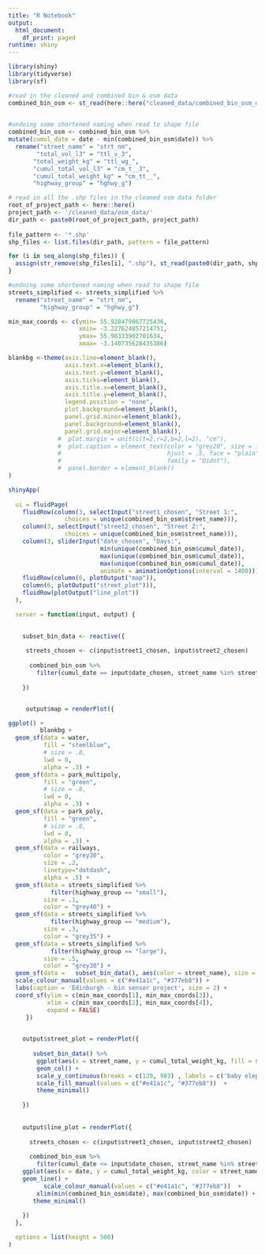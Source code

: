 ```yaml
---
title: "R Notebook"
output:
  html_document:
    df_print: paged
runtime: shiny
---
```


```r
library(shiny)
library(tidyverse)
library(sf)

#read in the cleaned and combined bin & osm data 
combined_bin_osm <- st_read(here::here("cleaned_data/combined_bin_osm_data/combined_bin_osm.shp"))

  
#undoing some shortened naming when read to shape file
combined_bin_osm <- combined_bin_osm %>%
mutate(cumul_date = date - min(combined_bin_osm$date)) %>%
  rename("street_name" = "strt_nm",
        "total_vol_l3" = "ttl_v_3",
       "total_weight_kg" = "ttl_wg_",
       "cumul_total_vol_l3" = "cm_t__3",
       "cumul_total_weight_kg" = "cm_tt__",
       "highway_group" = "hghwy_g")

# read in all the .shp files in the cleaned osm data folder 
root_of_project_path <- here::here()
project_path <- '/cleaned_data/osm_data/'
dir_path <- paste0(root_of_project_path, project_path)
  
file_pattern <- '*.shp'
shp_files <- list.files(dir_path, pattern = file_pattern)

for (i in seq_along(shp_files)) {
  assign(str_remove(shp_files[i], ".shp"), st_read(paste0(dir_path, shp_files[i])))
}

#undoing some shortened naming when read to shape file
streets_simplified <- streets_simplified %>%
  rename("street_name" = "strt_nm",
         "highway_group" = "hghwy_g")

min_max_coords <- c(ymin= 55.928479867725436,
                    xmin= -3.227624857214751,
                    ymax= 55.98333902701634,
                    xmax= -3.140735628435386)

blankbg <-theme(axis.line=element_blank(),
                axis.text.x=element_blank(),
                axis.text.y=element_blank(),
                axis.ticks=element_blank(),
                axis.title.x=element_blank(), 
                axis.title.y=element_blank(),
                legend.position = "none",
                plot.background=element_blank(),
                panel.grid.minor=element_blank(),
                panel.background=element_blank(),
                panel.grid.major=element_blank(),
              #  plot.margin = unit(c(t=2,r=2,b=2,l=2), "cm"),
              #  plot.caption = element_text(color = "grey20", size = 12, 
              #                              hjust = .5, face = "plain", 
              #                              family = "Didot"),
              #  panel.border = element_blank()
)


```

```r
shinyApp(
  
  ui = fluidPage(
    fluidRow(column(3, selectInput("street1_chosen", "Street 1:",
                choices = unique(combined_bin_osm$street_name))),
    column(3, selectInput("street2_chosen", "Street 2:",
                choices = unique(combined_bin_osm$street_name))),
    column(3, sliderInput("date_chosen", "Days:", 
                          min(unique(combined_bin_osm$cumul_date)),  
                          max(unique(combined_bin_osm$cumul_date)),
                          max(unique(combined_bin_osm$cumul_date)), 
                          animate = animationOptions(interval = 1400)))),
    fluidRow(column(6, plotOutput("map")),
    column(6, plotOutput("street_plot"))),
    fluidRow(plotOutput("line_plot"))
  ),

  server = function(input, output) {

    
    subset_bin_data <- reactive({
    
     streets_chosen <- c(input$street1_chosen, input$street2_chosen)
      
      combined_bin_osm %>%
        filter(cumul_date == input$date_chosen, street_name %in% streets_chosen) 
      
    })


     output$map = renderPlot({

ggplot() +
         blankbg +
  geom_sf(data = water,
          fill = "steelblue",
          # size = .8,
          lwd = 0,
          alpha = .3) +
  geom_sf(data = park_multipoly,
          fill = "green",
          # size = .8,
          lwd = 0,
          alpha = .3) +
  geom_sf(data = park_poly,
          fill = "green",
          # size = .8,
          lwd = 0,
          alpha = .3) +
  geom_sf(data = railways,
          color = "grey30",
          size = .2,
          linetype="dotdash",
          alpha = .5) +
  geom_sf(data = streets_simplified %>% 
            filter(highway_group == "small"),
          size = .1,
          color = "grey40") +
  geom_sf(data = streets_simplified %>% 
            filter(highway_group == "medium"),
          size = .3,
          color = "grey35") +
  geom_sf(data = streets_simplified %>% 
            filter(highway_group == "large"),
          size = .5,
          color = "grey30") +
  geom_sf(data =   subset_bin_data(), aes(color = street_name), size = 1.5, show.legend = "line") +
  scale_colour_manual(values = c("#e41a1c", "#377eb8")) +
  labs(caption = 'Edinburgh - bin sensor project', size = 2) +
  coord_sf(ylim = c(min_max_coords[1], min_max_coords[3]),
           xlim = c(min_max_coords[2], min_max_coords[4]),
           expand = FALSE)
     })

    
    output$street_plot = renderPlot({
     
       subset_bin_data() %>%
        ggplot(aes(x = street_name, y = cumul_total_weight_kg, fill = street_name)) +
        geom_col() +
        scale_y_continuous(breaks = c(120, 983) , labels = c('baby elephant', 'vauxhall corsa')) +
        scale_fill_manual(values = c("#e41a1c", "#377eb8"))  +
        theme_minimal()
      
    })
  
    
    output$line_plot = renderPlot({
    
      streets_chosen <- c(input$street1_chosen, input$street2_chosen)
      
      combined_bin_osm %>%
        filter(cumul_date <= input$date_chosen, street_name %in% streets_chosen) %>%
    ggplot(aes(x = date, y = cumul_total_weight_kg, color = street_name)) +
    geom_line() +
          scale_colour_manual(values = c("#e41a1c", "#377eb8"))  +
        xlim(min(combined_bin_osm$date), max(combined_bin_osm$date)) +
       theme_minimal()
    
    })
  },

  options = list(height = 500)
)
```

